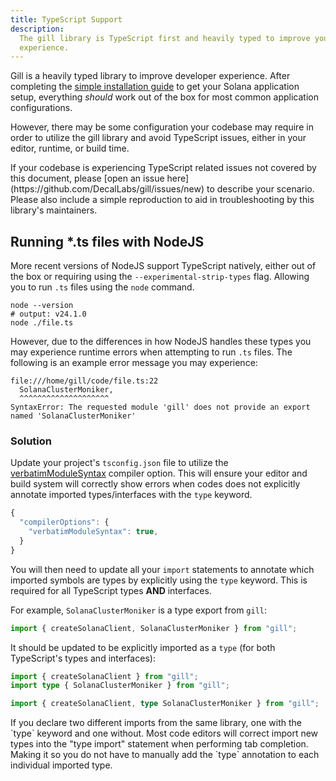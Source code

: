 ```yaml
---
title: TypeScript Support
description:
  The gill library is TypeScript first and heavily typed to improve your Solana developer
  experience.
---
```


Gill is a heavily typed library to improve developer experience. After completing the
[simple installation guide](/docs#install-gill) to get your Solana application setup, everything
_should_ work out of the box for most common application configurations.

However, there may be some configuration your codebase may require in order to utilize the gill
library and avoid TypeScript issues, either in your editor, runtime, or build time.

<Callout title="Having TypeScript issues?">
  If your codebase is experiencing TypeScript related issues not covered by this document, please
  [open an issue here](https://github.com/DecalLabs/gill/issues/new) to describe your scenario.
  Please also include a simple reproduction to aid in troubleshooting by this library's maintainers.
</Callout>

## Running \*.ts files with NodeJS

More recent versions of NodeJS support TypeScript natively, either out of the box or requiring using
the `--experimental-strip-types` flag. Allowing you to run `.ts` files using the `node` command.

```shell
node --version
# output: v24.1.0
node ./file.ts
```

However, due to the differences in how NodeJS handles these types you may experience runtime errors
when attempting to run `.ts` files. The following is an example error message you may experience:

```
file:///home/gill/code/file.ts:22
  SolanaClusterMoniker,
  ^^^^^^^^^^^^^^^^^^^^
SyntaxError: The requested module 'gill' does not provide an export named 'SolanaClusterMoniker'
```

### Solution

<Steps>

<Step>

Update your project's `tsconfig.json` file to utilize the
[verbatimModuleSyntax](https://www.typescriptlang.org/tsconfig/#verbatimModuleSyntax) compiler
option. This will ensure your editor and build system will correctly show errors when codes does not
explicitly annotate imported types/interfaces with the `type` keyword.

```ts
{
  "compilerOptions": {
    "verbatimModuleSyntax": true,
  }
}
```

</Step>

<Step>

You will then need to update all your `import` statements to annotate which imported symbols are
types by explicitly using the `type` keyword. This is required for all TypeScript types **AND**
interfaces.

For example, `SolanaClusterMoniker` is a type export from `gill`:

```ts
import { createSolanaClient, SolanaClusterMoniker } from "gill";
```

It should be updated to be explicitly imported as a `type` (for both TypeScript's types and
interfaces):

```ts tab="Option 1 (recommended)"
import { createSolanaClient } from "gill";
import type { SolanaClusterMoniker } from "gill";
```

```ts tab="Option 2"
import { createSolanaClient, type SolanaClusterMoniker } from "gill";
```

<Callout title="Pro Tip">
  If you declare two different imports from the same library, one with the `type` keyword and one
  without. Most code editors will correct import new types into the "type import" statement when
  performing tab completion. Making it so you do not have to manually add the `type` annotation to
  each individual imported type.
</Callout>

</Step>
</Steps>
